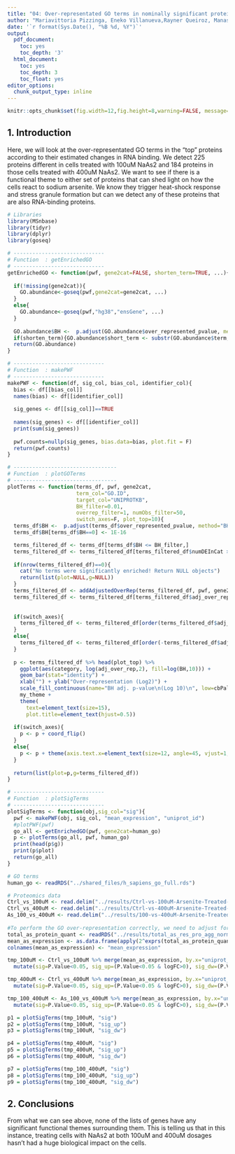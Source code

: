 ```yaml
---
title: "04: Over-representated GO terms in nominally significant proteins"
author: "Mariavittoria Pizzinga, Eneko Villanueva,Rayner Queiroz, Manasa Ramakrishna, Tom Smith"
date: '`r format(Sys.Date(), "%B %d, %Y")`'
output:
  pdf_document:
    toc: yes
    toc_depth: '3'
  html_document:
    toc: yes
    toc_depth: 3
    toc_float: yes
editor_options: 
  chunk_output_type: inline
---
```


```r
knitr::opts_chunk$set(fig.width=12,fig.height=8,warning=FALSE, message=FALSE,tidy = TRUE,tidy.opts=list(width.cutoff=50))
```
## 1. Introduction 
Here, we will look at the over-representated GO terms in the "top" proteins according to their estimated changes in RNA binding. We detect 225 proteins different in cells treated with 100uM NaAs2 and 184 proteins in those cells treated with 400uM NaAs2. We want to see if there is a functional theme to either set of proteins that can shed light on how the cells react to sodium arsenite. We know they trigger heat-shock response and stress granule formation but can we detect any of these proteins that are also RNA-binding proteins. 

```r

# Libraries
library(MSnbase)
library(tidyr)
library(dplyr)
library(goseq)

# -----------------------------  
# Function	: getEnrichedGO
# -----------------------------  
getEnrichedGO <- function(pwf, gene2cat=FALSE, shorten_term=TRUE, ...){
  
  if(!missing(gene2cat)){
    GO.abundance<-goseq(pwf,gene2cat=gene2cat, ...)
  }
  else{
    GO.abundance<-goseq(pwf,"hg38","ensGene", ...)
  }
  
  GO.abundance$BH <-  p.adjust(GO.abundance$over_represented_pvalue, method="BH")
  if(shorten_term){GO.abundance$short_term <- substr(GO.abundance$term, 1, 30)}
  return(GO.abundance)
}

# -----------------------------  
# Function	: makePWF
# -----------------------------  
makePWF <- function(df, sig_col, bias_col, identifier_col){
  bias <- df[[bias_col]]
  names(bias) <- df[[identifier_col]]
  
  sig_genes <- df[[sig_col]]==TRUE
  
  names(sig_genes) <- df[[identifier_col]]
  print(sum(sig_genes))
  
  pwf.counts=nullp(sig_genes, bias.data=bias, plot.fit = F)
  return(pwf.counts)
}

# ---------------------------------  
# Function	: plotGOTerms
# ---------------------------------  
plotTerms <- function(terms_df, pwf, gene2cat,
                      term_col="GO.ID",
                      target_col="UNIPROTKB",
                      BH_filter=0.01,
                      overrep_filter=1, numObs_filter=50,
                      switch_axes=F, plot_top=10){
  terms_df$BH <-  p.adjust(terms_df$over_represented_pvalue, method="BH")
  terms_df$BH[terms_df$BH==0] <- 1E-16

  terms_filtered_df <- terms_df[terms_df$BH <= BH_filter,]
  terms_filtered_df <- terms_filtered_df[terms_filtered_df$numDEInCat > numObs_filter,]
  
  if(nrow(terms_filtered_df)==0){
    cat("No terms were significantly enriched! Return NULL objects")
    return(list(plot=NULL,g=NULL))
  }
  terms_filtered_df <- addAdjustedOverRep(terms_filtered_df, pwf, gene2cat, term_col, target_col)
  terms_filtered_df <- terms_filtered_df[terms_filtered_df$adj_over_rep > overrep_filter,]
  
  
  if(switch_axes){
    terms_filtered_df <- terms_filtered_df[order(terms_filtered_df$adj_over_rep),]
  }
  else{
    terms_filtered_df <- terms_filtered_df[order(-terms_filtered_df$adj_over_rep),]
  }
  
  p <- terms_filtered_df %>% head(plot_top) %>%
    ggplot(aes(category, log(adj_over_rep,2), fill=log(BH,10))) +
    geom_bar(stat="identity") + 
    xlab("") + ylab("Over-representation (Log2)") +
    scale_fill_continuous(name="BH adj. p-value\n(Log 10)\n", low=cbPalette[3], high="grey30") +
    my_theme +
    theme(
      text=element_text(size=15),
      plot.title=element_text(hjust=0.5))
    
  if(switch_axes){
    p <- p + coord_flip()
  }
  else{
    p <- p + theme(axis.text.x=element_text(size=12, angle=45, vjust=1, hjust=1))
  }
  
  return(list(plot=p,g=terms_filtered_df))
}

# -----------------------------  
# Function	: plotSigTerms
# -----------------------------  
plotSigTerms <- function(obj,sig_col="sig"){
  pwf <- makePWF(obj, sig_col, "mean_expression", "uniprot_id")
  #plotPWF(pwf)
  go_all <- getEnrichedGO(pwf, gene2cat=human_go)
  p <- plotTerms(go_all, pwf, human_go)
  print(head(p$g))
  print(p$plot)
  return(go_all)
}

```

```r

# GO terms
human_go <- readRDS("../shared_files/h_sapiens_go_full.rds")

# Proteomics data
Ctrl_vs_100uM <- read.delim("../results/Ctrl-vs-100uM-Arsenite-Treated-BLOCK-rawp-le-0.05.csv")
Ctrl_vs_400uM <- read.delim("../results/Ctrl-vs-400uM-Arsenite-Treated-BLOCK-rawp-le-0.05.csv")
As_100_vs_400uM <- read.delim("../results/100-vs-400uM-Arsenite-Treated-BLOCK-rawp-le-0.05.csv")
  
#To perform the GO over-representation correctly, we need to adjust for the abundance of the proteins in the cell lysate.
total_as_protein_quant <- readRDS("../results/total_as_res_pro_agg_norm")
mean_as_expression <- as.data.frame(apply(2^exprs(total_as_protein_quant), 1, mean))
colnames(mean_as_expression) <- "mean_expression"

```

```r

tmp_100uM <- Ctrl_vs_100uM %>% merge(mean_as_expression, by.x="uniprot_id", by.y="row.names") %>%
  mutate(sig=P.Value<0.05, sig_up=(P.Value<0.05 & logFC>0), sig_dw=(P.Value<0.05 & logFC<0)) %>% arrange(adj.P.Val)

tmp_400uM <- Ctrl_vs_400uM %>% merge(mean_as_expression, by.x="uniprot_id", by.y="row.names") %>%
  mutate(sig=P.Value<0.05, sig_up=(P.Value<0.05 & logFC>0), sig_dw=(P.Value<0.05 & logFC<0)) %>% arrange(adj.P.Val)

tmp_100_400uM <- As_100_vs_400uM %>% merge(mean_as_expression, by.x="uniprot_id", by.y="row.names") %>%
  mutate(sig=P.Value<0.05, sig_up=(P.Value<0.05 & logFC>0), sig_dw=(P.Value<0.05 & logFC<0)) %>% arrange(adj.P.Val)

```


```r

p1 = plotSigTerms(tmp_100uM, "sig")
p2 = plotSigTerms(tmp_100uM, "sig_up")
p3 = plotSigTerms(tmp_100uM, "sig_dw")

p4 = plotSigTerms(tmp_400uM, "sig")
p5 = plotSigTerms(tmp_400uM, "sig_up")
p6 = plotSigTerms(tmp_400uM, "sig_dw")

p7 = plotSigTerms(tmp_100_400uM, "sig")
p8 = plotSigTerms(tmp_100_400uM, "sig_up")
p9 = plotSigTerms(tmp_100_400uM, "sig_dw")
```
## 2. Conclusions
From what we can see above, none of the lists of genes have any significant functional themes surrounding them. This is telling us that in this instance, treating cells with NaAs2 at both 100uM and 400uM dosages hasn't had a huge biological impact on the cells. 


